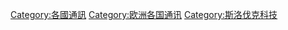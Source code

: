 [[Category:各國通訊|Category:各國通訊]]
[[Category:欧洲各国通讯|Category:欧洲各国通讯]]
[[Category:斯洛伐克科技|Category:斯洛伐克科技]]